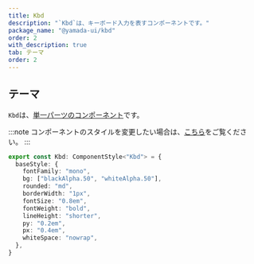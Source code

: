 ```yaml
---
title: Kbd
description: "`Kbd`は、キーボード入力を表すコンポーネントです。"
package_name: "@yamada-ui/kbd"
order: 2
with_description: true
tab: テーマ
order: 2
---
```


## テーマ

`Kbd`は、[単一パーツのコンポーネント](/styled-system/theming/component-styles#単一パーツのコンポーネント)です。

:::note
コンポーネントのスタイルを変更したい場合は、[こちら](/styled-system/theming/customize-theme#コンポーネントのスタイルを変更する)をご覧ください。
:::

```ts
export const Kbd: ComponentStyle<"Kbd"> = {
  baseStyle: {
    fontFamily: "mono",
    bg: ["blackAlpha.50", "whiteAlpha.50"],
    rounded: "md",
    borderWidth: "1px",
    fontSize: "0.8em",
    fontWeight: "bold",
    lineHeight: "shorter",
    py: "0.2em",
    px: "0.4em",
    whiteSpace: "nowrap",
  },
}
```
